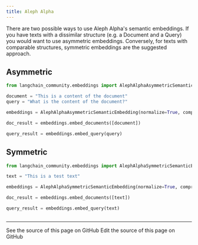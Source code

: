 ```yaml
---
title: Aleph Alpha
---
```


There are two possible ways to use Aleph Alpha's semantic embeddings. If you have texts with a dissimilar structure (e.g. a Document and a Query) you would want to use asymmetric embeddings. Conversely, for texts with comparable structures, symmetric embeddings are the suggested approach.

## Asymmetric

```python
from langchain_community.embeddings import AlephAlphaAsymmetricSemanticEmbedding
```

```python
document = "This is a content of the document"
query = "What is the content of the document?"
```

```python
embeddings = AlephAlphaAsymmetricSemanticEmbedding(normalize=True, compress_to_size=128)
```

```python
doc_result = embeddings.embed_documents([document])
```

```python
query_result = embeddings.embed_query(query)
```

## Symmetric

```python
from langchain_community.embeddings import AlephAlphaSymmetricSemanticEmbedding
```

```python
text = "This is a test text"
```

```python
embeddings = AlephAlphaSymmetricSemanticEmbedding(normalize=True, compress_to_size=128)
```

```python
doc_result = embeddings.embed_documents([text])
```

```python
query_result = embeddings.embed_query(text)
```

```python

```

---

<CardGroup cols={2}>
  <Card title="View Source" icon="eye" href="https://github.com/langchain-ai/docs/blob/main/src/oss/python/integrations/text_embedding/aleph_alpha.mdx">
    See the source of this page on GitHub
  </Card>
  <Card title="Edit Source" icon="pen-to-square" href="https://github.com/langchain-ai/docs/edit/main/src/oss/python/integrations/text_embedding/aleph_alpha.mdx">
    Edit the source of this page on GitHub
  </Card>
</CardGroup>
